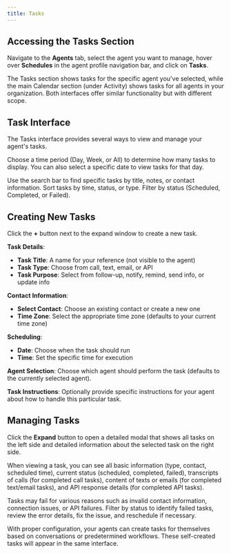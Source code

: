 ```yaml
---
title: Tasks
---
```


## Accessing the Tasks Section

Navigate to the **Agents** tab, select the agent you want to manage, hover over **Schedules** in the agent profile navigation bar, and click on **Tasks**.

The Tasks section shows tasks for the specific agent you've selected, while the main Calendar section (under Activity) shows tasks for all agents in your organization. Both interfaces offer similar functionality but with different scope.

## Task Interface

The Tasks interface provides several ways to view and manage your agent's tasks.

Choose a time period (Day, Week, or All) to determine how many tasks to display. You can also select a specific date to view tasks for that day.

Use the search bar to find specific tasks by title, notes, or contact information. Sort tasks by time, status, or type. Filter by status (Scheduled, Completed, or Failed).

## Creating New Tasks

Click the **\+** button next to the expand window to create a new task.

**Task Details**:

* **Task Title**: A name for your reference (not visible to the agent)  
* **Task Type**: Choose from call, text, email, or API  
* **Task Purpose**: Select from follow-up, notify, remind, send info, or update info

**Contact Information**:

* **Select Contact**: Choose an existing contact or create a new one  
* **Time Zone**: Select the appropriate time zone (defaults to your current time zone)

**Scheduling**:

* **Date**: Choose when the task should run  
* **Time**: Set the specific time for execution

**Agent Selection**: Choose which agent should perform the task (defaults to the currently selected agent).

**Task Instructions**: Optionally provide specific instructions for your agent about how to handle this particular task.

## Managing Tasks

Click the **Expand** button to open a detailed modal that shows all tasks on the left side and detailed information about the selected task on the right side.

When viewing a task, you can see all basic information (type, contact, scheduled time), current status (scheduled, completed, failed), transcripts of calls (for completed call tasks), content of texts or emails (for completed text/email tasks), and API response details (for completed API tasks).

Tasks may fail for various reasons such as invalid contact information, connection issues, or API failures. Filter by status to identify failed tasks, review the error details, fix the issue, and reschedule if necessary.

With proper configuration, your agents can create tasks for themselves based on conversations or predetermined workflows. These self-created tasks will appear in the same interface.